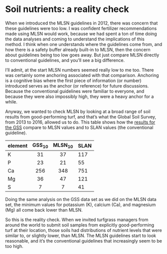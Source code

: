 # Soil nutrients: a reality check

When we introduced the MLSN guidelines in 2012, there was concern that these guidelines were too low. I was confident fertilizer recommendations made using MLSN would work, because we had spent a ton of time doing the data analyses and coming to understand the implications of this method. I think when one understands where the guidelines come from, and how there is a safety buffer already built-in to MLSN, then the concern about guidelines being too low goes away. But just compare MLSN directly to conventional guidelines, and you'll see a big difference.

I'll admit, at the start MLSN numbers seemed really low to me too. There was certainly some anchoring associated with that comparison. Anchoring is a cognitive bias where the first piece of information (or number) introduced serves as the anchor (or reference) for future discussions. Because the conventional guidelines were familiar to everyone, and because they were also impossibly high, they were a heavy anchor for a while.

Anyway, we wanted to check MLSN by looking at a broad range of soil results from good-performing turf, and that's what the Global Soil Survey, from 2013 to 2016, allowed us to do. This table shows how the [results for the GSS](https://doi.org/10.17605/OSF.IO/RG49P ) compare to MLSN values and to SLAN values (the conventional guideline).

                                                                  
  element     GSS~10~   MLSN~10~   SLAN                            
  --------- ---------- ----------- ------                            
  K                 31          37    117                           
  P                 23          21     55                        
  Ca               256         348    751                             
  Mg                36          47    121                            
  S                  7           7     41        


Doing the same analysis on the GSS data set as we did on the MLSN data set, the minimum values for potassium (K), calcium (Ca), and magnesium (Mg) all come back lower than MLSN.

So this is the reality check. When we invited turfgrass managers from around the world to submit soil samples from explicitly good-performing turf at their location, those soils had distributions of nutrient levels that were similar to, or slightly lower, than MLSN. The MLSN guidelines start to look reasonable, and it's the conventional guidelines that increasingly seem to be too high.